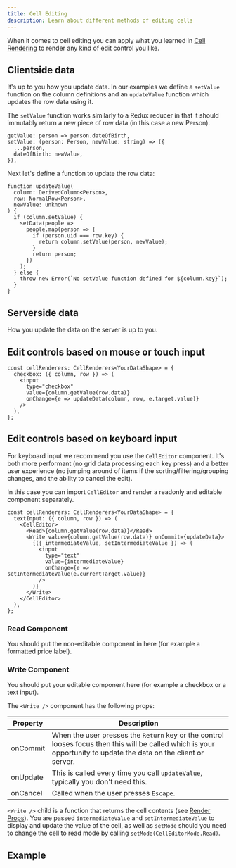 ```yaml
---
title: Cell Editing
description: Learn about different methods of editing cells
---
```



When it comes to cell editing you can apply what you learned in [Cell Rendering](cells/cell-rendering) to render any kind of edit control you like.

## Clientside data

It's up to you how you update data. In our examples we define a `setValue` function on the column definitions and an `updateValue` function which updates the row data using it.

The `setValue` function works similarly to a Redux reducer in that it should immutably return a new piece of row data (in this case a new Person).

```ts:title=Defining+a+setValue+function
getValue: person => person.dateOfBirth,
setValue: (person: Person, newValue: string) => ({
  ...person,
  dateOfBirth: newValue,
}),
```

Next let's define a function to update the row data:

```ts:title=Defining+an+updateValue+function
function updateValue(
  column: DerivedColumn<Person>,
  row: NormalRow<Person>,
  newValue: unknown
) {
  if (column.setValue) {
    setData(people =>
      people.map(person => {
        if (person.uid === row.key) {
          return column.setValue(person, newValue);
        }
        return person;
      })
    );
  } else {
    throw new Error(`No setValue function defined for ${column.key}`);
  }
}
```

## Serverside data

How you update the data on the server is up to you.

## Edit controls based on mouse or touch input

```ts:title=Defining+the+cell+renderer
const cellRenderers: CellRenderers<YourDataShape> = {
  checkbox: ({ column, row }) => (
    <input
      type="checkbox"
      value={column.getValue(row.data)}
      onChange={e => updateData(column, row, e.target.value)}
    />
  ),
};
```

## Edit controls based on keyboard input

For keyboard input we recommend you use the `CellEditor` component. It's both more performant (no grid data processing each key press) and a better user experience (no jumping around of items if the sorting/filtering/grouping changes, and the ability to cancel the edit).

In this case you can import `CellEditor` and render a readonly and editable component separately.

```ts:title=Custom+components+with+CellEditor
const cellRenderers: CellRenderers<YourDataShape> = {
  textInput: ({ column, row }) => (
    <CellEditor>
      <Read>{column.getValue(row.data)}</Read>
      <Write value={column.getValue(row.data)} onCommit={updateData}>
        {({ intermediateValue, setIntermediateValue }) => (
          <input
            type="text"
            value={intermediateValue}
            onChange={e => setIntermediateValue(e.currentTarget.value)}
          />
        )}
      </Write>
    </CellEditor>
  ),
};
```

### Read Component

You should put the non-editable component in here (for example a formatted price label).

### Write Component

You should put your editable component here (for example a checkbox or a text input).

The `<Write />` component has the following props:

| Property | Description                                                                                                                                                       |
| -------- | ----------------------------------------------------------------------------------------------------------------------------------------------------------------- |
| onCommit | When the user presses the `Return` key or the control looses focus then this will be called which is your opportunity to update the data on the client or server. |
| onUpdate | This is called every time you call `updateValue`, typically you don't need this.                                                                                  |
| onCancel | Called when the user presses `Escape`.                                                                                                                            |

`<Write />` child is a function that returns the cell contents (see [Render Props](https://reactjs.org/docs/render-props.html)). You are passed `intermediateValue` and `setIntermediateValue` to display and update the value of the cell, as well as `setMode` should you need to change the cell to read mode by calling `setMode(CellEditorMode.Read)`.

## Example

<Showcase fileName="CellEditing.tsx">
  <CellEditing />
</Showcase>
